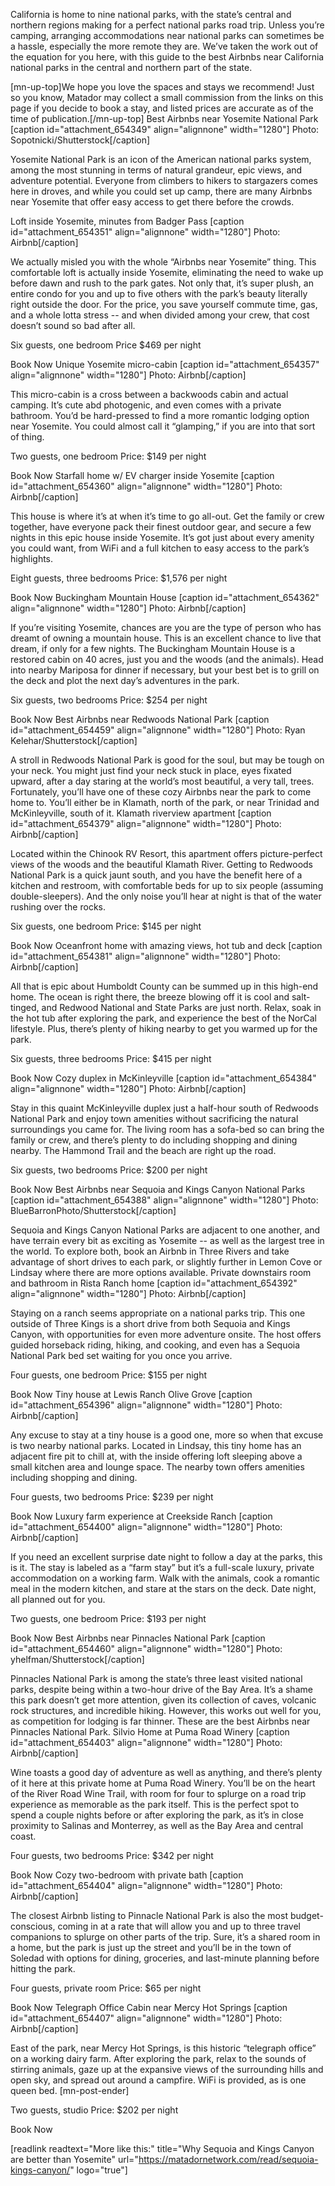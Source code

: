 California is home to nine national parks, with the state’s central and northern regions making for a perfect national parks road trip. Unless you’re camping, arranging accommodations near national parks can sometimes be a hassle, especially the more remote they are. We’ve taken the work out of the equation for you here, with this guide to the best Airbnbs near California national parks in the central and northern part of the state.

[mn-up-top]We hope you love the spaces and stays we recommend! Just so you know, Matador may collect a small commission from the links on this page if you decide to book a stay, and listed prices are accurate as of the time of publication.[/mn-up-top]
Best Airbnbs near Yosemite National Park
[caption id="attachment_654349" align="alignnone" width="1280"] Photo: Sopotnicki/Shutterstock[/caption]

Yosemite National Park is an icon of the American national parks system, among the most stunning in terms of natural grandeur, epic views, and adventure potential. Everyone from climbers to hikers to stargazers comes here in droves, and while you could set up camp, there are many Airbnbs near Yosemite that offer easy access to get there before the crowds.
 
Loft inside Yosemite, minutes from Badger Pass
[caption id="attachment_654351" align="alignnone" width="1280"] Photo: Airbnb[/caption]

We actually misled you with the whole “Airbnbs near Yosemite” thing. This comfortable loft is actually inside Yosemite, eliminating the need to wake up before dawn and rush to the park gates. Not only that, it’s super plush, an entire condo for you and up to five others with the park’s beauty literally right outside the door. For the price, you save yourself commute time, gas, and a whole lotta stress -- and when divided among your crew, that cost doesn’t sound so bad after all.

Six guests, one bedroom
Price $469 per night

Book Now
Unique Yosemite micro-cabin
[caption id="attachment_654357" align="alignnone" width="1280"] Photo: Airbnb[/caption]

This micro-cabin is a cross between a backwoods cabin and actual camping. It’s cute abd photogenic, and even comes with a private bathroom. You’d be hard-pressed to find a more romantic lodging option near Yosemite. You could almost call it “glamping,” if you are into that sort of thing.

Two guests, one bedroom
Price: $149 per night

Book Now
Starfall home w/ EV charger inside Yosemite
[caption id="attachment_654360" align="alignnone" width="1280"] Photo: Airbnb[/caption]

This house is where it’s at when it’s time to go all-out. Get the family or crew together, have everyone pack their finest outdoor gear, and secure a few nights in this epic house inside Yosemite. It’s got just about every amenity you could want, from WiFi and a full kitchen to easy access to the park’s highlights.

Eight guests, three bedrooms
Price: $1,576 per night

Book Now
Buckingham Mountain House
[caption id="attachment_654362" align="alignnone" width="1280"] Photo: Airbnb[/caption]

If you’re visiting Yosemite, chances are you are the type of person who has dreamt of owning a mountain house. This is an excellent chance to live that dream, if only for a few nights. The Buckingham Mountain House is a restored cabin on 40 acres, just you and the woods (and the animals). Head into nearby Mariposa for dinner if necessary, but your best bet is to grill on the deck and plot the next day’s adventures in the park.

Six guests, two bedrooms
Price: $254 per night

Book Now
Best Airbnbs near Redwoods National Park
[caption id="attachment_654459" align="alignnone" width="1280"] Photo:  Ryan Kelehar/Shutterstock[/caption]

A stroll in Redwoods National Park is good for the soul, but may be tough on your neck. You might just find your neck stuck in place, eyes fixated upward, after a day staring at the world’s most beautiful, a very tall, trees. Fortunately, you’ll have one of these cozy Airbnbs near the park to come home to. You’ll either be in Klamath, north of the park, or near Trinidad and McKinleyville, south of it.
Klamath riverview apartment
[caption id="attachment_654379" align="alignnone" width="1280"] Photo: Airbnb[/caption]

Located within the Chinook RV Resort, this apartment offers picture-perfect views of the woods and the beautiful Klamath River. Getting to Redwoods National Park is a quick jaunt south, and you have the benefit here of a kitchen and restroom, with comfortable beds for up to six people (assuming double-sleepers). And the only noise you’ll hear at night is that of the water rushing over the rocks.

Six guests, one bedroom
Price: $145 per night

Book Now
Oceanfront home with amazing views, hot tub and deck
[caption id="attachment_654381" align="alignnone" width="1280"] Photo: Airbnb[/caption]

All that is epic about Humboldt County can be summed up in this high-end home. The ocean is right there, the breeze blowing off it is cool and salt-tinged, and Redwood National and State Parks are just north. Relax, soak in the hot tub after exploring the park, and experience the best of the NorCal lifestyle. Plus, there’s plenty of hiking nearby to get you warmed up for the park.

Six guests, three bedrooms
Price: $415 per night

Book Now
Cozy duplex in McKinleyville
[caption id="attachment_654384" align="alignnone" width="1280"] Photo: Airbnb[/caption]

Stay in this quaint McKinleyville duplex just a half-hour south of Redwoods National Park and enjoy town amenities without sacrificing the natural surroundings you came for. The living room has a sofa-bed so can bring the family or crew, and there’s plenty to do including shopping and dining nearby. The Hammond Trail and the beach are right up the road.

Six guests, two bedrooms
Price: $200 per night

Book Now
Best Airbnbs near Sequoia and Kings Canyon National Parks
[caption id="attachment_654388" align="alignnone" width="1280"] Photo: BlueBarronPhoto/Shutterstock[/caption]

Sequoia and Kings Canyon National Parks are adjacent to one another, and have terrain every bit as exciting as Yosemite -- as well as the largest tree in the world. To explore both, book an Airbnb in Three Rivers and take advantage of short drives to each park, or slightly further in Lemon Cove or Lindsay where there are more options available.
Private downstairs room and bathroom in Rista Ranch home
[caption id="attachment_654392" align="alignnone" width="1280"] Photo: Airbnb[/caption]

Staying on a ranch seems appropriate on a national parks trip. This one outside of Three Kings is a short drive from both Sequoia and Kings Canyon, with opportunities for even more adventure onsite. The host offers guided horseback riding, hiking, and cooking, and even has a Sequoia National Park bed set waiting for you once you arrive.

Four guests, one bedroom
Price: $155 per night

Book Now
Tiny house at Lewis Ranch Olive Grove
[caption id="attachment_654396" align="alignnone" width="1280"] Photo: Airbnb[/caption]

Any excuse to stay at a tiny house is a good one, more so when that excuse is two nearby national parks. Located in Lindsay, this tiny home has an adjacent fire pit to chill at, with the inside offering loft sleeping above a small kitchen area and lounge space. The nearby town offers amenities including shopping and dining.

Four guests, two bedrooms
Price: $239 per night

Book Now
Luxury farm experience at Creekside Ranch
[caption id="attachment_654400" align="alignnone" width="1280"] Photo: Airbnb[/caption]

If you need an excellent surprise date night to follow a day at the parks, this is it. The stay is labeled as a “farm stay” but it’s a full-scale luxury, private accommodation on a working farm. Walk with the animals, cook a romantic meal in the modern kitchen, and stare at the stars on the deck. Date night, all planned out for you.

Two guests, one bedroom
Price: $193 per night

Book Now
Best Airbnbs near Pinnacles National Park
[caption id="attachment_654460" align="alignnone" width="1280"] Photo: yhelfman/Shutterstock[/caption]

Pinnacles National Park is among the state’s three least visited national parks, despite being within a two-hour drive of the Bay Area. It’s a shame this park doesn’t get more attention, given its collection of caves, volcanic rock structures, and incredible hiking. However, this works out well for you, as competition for lodging is far thinner. These are the best Airbnbs near Pinnacles National Park.
Silvio Home at Puma Road Winery
[caption id="attachment_654403" align="alignnone" width="1280"] Photo: Airbnb[/caption]

Wine toasts a good day of adventure as well as anything, and there’s plenty of it here at this private home at Puma Road Winery. You’ll be on the heart of the River Road Wine Trail, with room for four to splurge on a road trip experience as memorable as the park itself. This is the perfect spot to spend a couple nights before or after exploring the park, as it’s in close proximity to Salinas and Monterrey, as well as the Bay Area and central coast.

Four guests, two bedrooms
Price: $342 per night

Book Now
Cozy two-bedroom with private bath
[caption id="attachment_654404" align="alignnone" width="1280"] Photo: Airbnb[/caption]

The closest Airbnb listing to Pinnacle National Park is also the most budget-conscious, coming in at a rate that will allow you and up to three travel companions to splurge on other parts of the trip. Sure, it’s a shared room in a home, but the park is just up the street and you’ll be in the town of Soledad with options for dining, groceries, and last-minute planning before hitting the park.

Four guests, private room
Price: $65 per night

Book Now
Telegraph Office Cabin near Mercy Hot Springs
[caption id="attachment_654407" align="alignnone" width="1280"] Photo: Airbnb[/caption]

East of the park, near Mercy Hot Springs, is this historic “telegraph office” on a working dairy farm. After exploring the park, relax to the sounds of stirring animals, gaze up at the expansive views of the surrounding hills and open sky, and spread out around a campfire. WiFi is provided, as is one queen bed. [mn-post-ender]

Two guests, studio
Price: $202 per night

Book Now

[readlink readtext="More like this:" title="Why Sequoia and Kings Canyon are better than Yosemite" url="https://matadornetwork.com/read/sequoia-kings-canyon/" logo="true"]